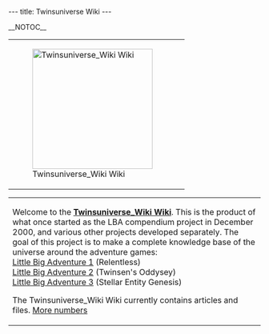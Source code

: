 ---
title: Twinsuniverse Wiki
---

__NOTOC__
{| class="lastupdate"
|-
| class="lastupdate-left" | [[Image:Big_twinsun_with_blurred_atmosphere-cropped.png|240px|Twinsuniverse_Wiki Wiki]]
| class="lastupdate-right" | {{newslist|mode=latest}}
|}

{| style="width: 95%; margin: 0px auto; text-align: center;"
|-
| style="vertical-align:top" |
Welcome to the '''[[Twinsuniverse_Wiki Wiki:About|Twinsuniverse_Wiki Wiki]]'''. This is the product of what once started as the LBA compendium project in December 2000, and various other projects developed separately. The goal of this project is to make a complete knowledge base of the universe around the adventure games:<br>
[[Little Big Adventure 1]] (Relentless){{superlink|article=FunFrock's Reign|label=the story}}{{superlink|article=wikipedia:Little Big Adventure|label=wikipedia}}<br>
[[Little Big Adventure 2]] (Twinsen's Oddysey){{superlink|article=Twinsen's Odyssey|label=the story}}{{superlink|article=wikipedia:Little Big Adventure 2|label=wikipedia}}<br>
[[Little Big Adventure 3]] (Stellar Entity Genesis){{superlink|article=Stellar Entity Genesis|label=the story}}{{superlink|article=wikipedia:Little Big Adventure 3|label=wikipedia}}

The Twinsuniverse_Wiki Wiki currently contains '''{{NUMBEROFARTICLES}}''' articles and '''{{NUMBEROFFILES}}''' files. [[Special:Statistics|More numbers]]
{{mbox|class=content|This knowledge base is full with spoilers! It is recommended not to read any further without having both games played. Otherwise, spoilers at your own risk!}}
|}

{{mainnavigation}}
[[Category:Categories| ]]